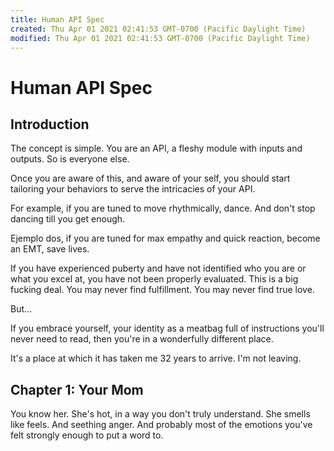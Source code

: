 ```yaml
---
title: Human API Spec
created: Thu Apr 01 2021 02:41:53 GMT-0700 (Pacific Daylight Time)
modified: Thu Apr 01 2021 02:41:53 GMT-0700 (Pacific Daylight Time)
---
```

# Human API Spec

## Introduction

The concept is simple. You are an API, a fleshy module with inputs and outputs. So is everyone else.

Once you are aware of this, and aware of your self, you should start tailoring your behaviors to serve the intricacies of your API.

For example, if you are tuned to move rhythmically, dance. And don't stop dancing till you get enough.

Ejemplo dos, if you are tuned for max empathy and quick reaction, become an EMT, save lives.

If you have experienced puberty and have not identified who you are or what you excel at, you have not been properly evaluated. This is a big fucking deal. You may never find fulfillment. You may never find true love.

But...

If you embrace yourself, your identity as a meatbag full of instructions you'll never need to read, then you're in a wonderfully different place.

It's a place at which it has taken me 32 years to arrive. I'm not leaving.

## Chapter 1: Your Mom

You know her. She's hot, in a way you don't truly understand. She smells like feels. And seething anger. And probably most of the emotions you've felt strongly enough to put a word to.